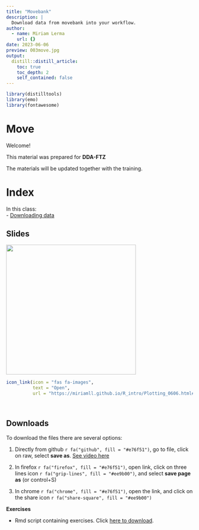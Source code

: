```yaml
---
title: "Movebank"
description: |
  Download data from movebank into your workflow.
author:
  - name: Miriam Lerma
    url: {}
date: 2023-06-06
preview: 003move.jpg
output:
  distill::distill_article:
    toc: true
    toc_depth: 2
    self_contained: false
---
```


```r
library(distilltools)
library(emo)
library(fontawesome)
```

# Move

Welcome!

This material was prepared for **DDA-FTZ**

The materials will be updated together with the training.

# Index

In this class:<br>
- [Downloading data](https://miriamll.github.io/R_intro/Plotting_0606.html#10)<br>


## Slides
<html>
<body>
   <left>
      <a href="https://miriamll.github.io/R_intro/Plotting_0606.html#1"><img src="https://github.com/MiriamLL/miriamlerma_/blob/main/_posts/2023-06-01-movebank/003move.jpg.png?raw=true" style="width:350px"></a>
   </left>
</body>
</html>


```r
icon_link(icon = "fas fa-images",
          text = "Open",
          url = "https://miriamll.github.io/R_intro/Plotting_0606.html#1")
```



<br>

## Downloads

To download the files there are several options:  

1. Directly from github `r fa("github", fill = "#e76f51")`, go to file, click on raw, select **save as**. [See video here](https://www.gitkraken.com/learn/git/github-download#how-to-download-a-csv-from-github)

2. In firefox `r fa("firefox", fill = "#e76f51")`, open link, click on three lines icon `r fa("grip-lines", fill = "#ee9b00")`, and select **save page as** (or control+S)

3. In chrome `r fa("chrome", fill = "#e76f51")`, open the link, and click on the share icon `r fa("share-square", fill = "#ee9b00")`

**Exercises**

- Rmd script containing exercises. Click [here to download](https://github.com/MiriamLL/R_intro/blob/master/03ExercisesPlotting.Rmd).

